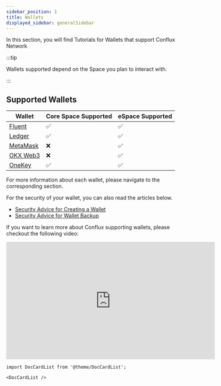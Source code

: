 ```yaml
---
sidebar_position: 1
title: Wallets
displayed_sidebar: generalSidebar
---
```


In this section, you will find Tutorials for Wallets that support Conflux Network

:::tip

Wallets supported depend on the Space you plan to interact with.

:::

## Supported Wallets

| Wallet                                   | Core Space Supported | eSpace Supported |
| ---------------------------------------- | -------------------- | ---------------- |
| [Fluent](./fluent)                       | ✅                   | ✅               |
| [Ledger](./ledger)                       | ✅                   | ✅               |
| [MetaMask](../../../espace/UserGuide.md) | ❌                   | ✅               |
| [OKX Web3](https://www.okx.com/web3)     | ❌                   | ✅               |
| [OneKey](https://onekey.so/download)     | ✅                   | ✅               |

For more information about each wallet, please navigate to the corresponding section.

For the security of your wallet, you can also read the articles below.

- [Security Advice for Creating a Wallet](/docs/general/blockchain-security/create-wallet)
- [Security Advice for Wallet Backup](/docs/general/blockchain-security/backup-wallet)

If you want to learn more about Conflux supporting wallets, please checkout the following video:


<Tabs>
  <TabItem value="youtube" label="Conflux Wallets Walkthrough">
    <iframe
      width="560"
      height="315"
      src="https://www.youtube.com/embed/Aur7dF1dgG8?si=gniTiB6DethdLixG"
      title="YouTube video player"
      frameborder="0"
      allow="accelerometer; autoplay; clipboard-write; encrypted-media; gyroscope; picture-in-picture; web-share"
      allowfullscreen
    ></iframe>
  </TabItem>
</Tabs>

```mdx-code-block
import DocCardList from '@theme/DocCardList';

<DocCardList />
```
